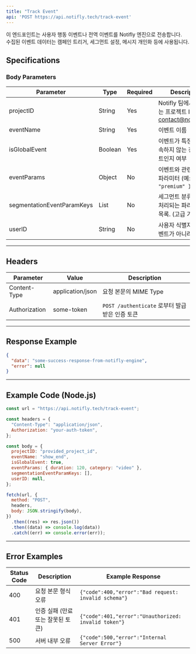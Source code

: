 ```yaml
---
title: "Track Event"
api: 'POST https://api.notifly.tech/track-event'
---
```


이 엔드포인트는 사용자 행동 이벤트나 전역 이벤트를 Notifly 엔진으로 전송합니다.  
수집된 이벤트 데이터는 캠페인 트리거, 세그먼트 설정, 메시지 개인화 등에 사용됩니다.

## Specifications

### Body Parameters

| Parameter                  | Type    | Required | Description                                                                 |
| --------------------------- | ------- | -------- | ----------------------------------------------------------------------------------|
| projectID                  | String  | Yes      | Notifly 팀에서 제공하는 프로젝트 ID. 문의: contact@notifly.tech                           |
| eventName                  | String  | Yes      | 이벤트 이름                                                                           |
| isGlobalEvent              | Boolean | Yes      | 이벤트가 특정 사용자에 속하지 않는 전역 이벤트인지 여부                                         |
| eventParams                | Object  | No       | 이벤트와 관련된 추가 파라미터 (예: `{ plan: "premium" }`)                                   |
| segmentationEventParamKeys | List    | No       | 세그먼트 분류 시 특별 처리되는 파라미터 키 목록. (고급 기능)                                   |
| userID                     | String  | No       | 사용자 식별자. 전역 이벤트가 아니라면 필수                                                  |

---

## Headers

| Parameter     | Value            | Description                                                |
| --------------| ---------------- | ---------------------------------------------------------- |
| Content-Type  | application/json | 요청 본문의 MIME Type                                      |
| Authorization | some-token       | `POST /authenticate` 로부터 발급받은 인증 토큰             |

---

## Response Example

```json
{
  "data": "some-success-response-from-notifly-engine",
  "error": null
}
```

---

## Example Code (Node.js)

```js
const url = "https://api.notifly.tech/track-event";

const headers = {
  "Content-Type": "application/json",
  Authorization: "your-auth-token",
};

const body = {
  projectID: "provided_project_id",
  eventName: "show_end",
  isGlobalEvent: true,
  eventParams: { duration: 120, category: "video" },
  segmentationEventParamKeys: [],
  userID: null,
};

fetch(url, {
  method: "POST",
  headers,
  body: JSON.stringify(body),
})
  .then((res) => res.json())
  .then((data) => console.log(data))
  .catch((err) => console.error(err));
```

---

## Error Examples

| Status Code | Description                         | Example Response |
| ------------ | ----------------------------------- | ---------------- |
| 400          | 요청 본문 형식 오류                 | `{"code":400,"error":"Bad request: invalid schema"}` |
| 401          | 인증 실패 (만료 또는 잘못된 토큰)  | `{"code":401,"error":"Unauthorized: invalid token"}` |
| 500          | 서버 내부 오류                      | `{"code":500,"error":"Internal Server Error"}` |
